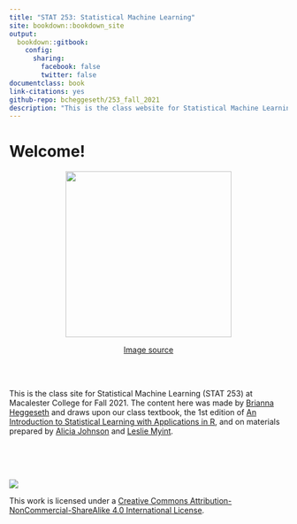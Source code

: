 ```yaml
--- 
title: "STAT 253: Statistical Machine Learning"
site: bookdown::bookdown_site
output:
  bookdown::gitbook:
    config:
      sharing:
        facebook: false
        twitter: false
documentclass: book
link-citations: yes
github-repo: bcheggeseth/253_fall_2021
description: "This is the class website for Statistical Machine Learning at Macalester College."
---
```


# Welcome! {-}

<center>
<img src="images/blackbox.png" width="300">

[Image source](https://www.maxpixel.net/static/photo/1x/Cardboard-Box-Black-Box-Three-Dimensional-Container-310220.png)
</center>

<br>
<br>

This is the class site for Statistical Machine Learning (STAT 253) at Macalester College for Fall 2021. The content here was made by [Brianna Heggeseth](bcheggeseth.github.io) and draws upon our class textbook, the 1st edition of [An Introduction to Statistical Learning with Applications in R](https://www.statlearning.com/s/ISLR-Seventh-Printing.pdf), and on materials prepared by [Alicia Johnson](https://ajohns24.github.io) and [Leslie Myint](https://lmyint.github.io).





<br>
<br>
<br>

![](images/cc_license_button.png)

This work is licensed under a [Creative Commons Attribution-NonCommercial-ShareAlike 4.0 International License](https://creativecommons.org/licenses/by-nc-sa/4.0/).
